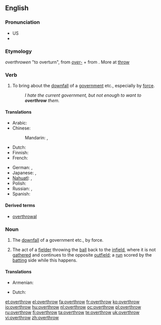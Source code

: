 ==English==

===Pronunciation===
* US {{IPA|/ovəɻ'θɻɔʊ/}}
* {{audio|en-us-overthrow.ogg|Audio (US)}}

===Etymology===
{{etyl|enm}} ''overthrowen'' "to overturn", from ''[[over-]]'' + ''{{term|throwen||to turn|lang=enm}}'' from {{etyl|ang}} {{term|þrawan|þrāwan|to turn, twist|lang=ang}}. More at [[throw]]

===Verb===
{{en-verb|overthrows|overthrowing|overthrew|overthrown}}

# To bring about the [[downfall]] of a [[government]] etc., especially by [[force]].
#: ''I hate the current government, but not enough to want to '''overthrow''' them.''

====Translations====
{{trans-top|bring about downfall}}
* Arabic: {{t|ar|أطاح|tr='aTaaHa}}
* Chinese:
*: Mandarin: {{t|cmn|推翻|tr=tuīfān|sc=Hani}},  {{t|cmn|打翻|tr=dǎfān|sc=Hani}}
* Dutch: {{t-|nl|omverwerpen}}
* Finnish: {{t+|fi|kaataa}}
* French: {{t+|fr|renverser}}
{{trans-mid}}
* German: {{t|de|stürzen}},  {{t|de|umstürzen}}
* Japanese: {{t|ja|滅ぼす|tr=horobasu}},  {{t|ja|転覆する|tr=tenpuku-suru}}
* [[Nahuatl]]: {{t|nah|tepeua|xs=Nahuatl}}, {{t|nah|tequiua|xs=Nahuatl}}
* Polish: {{t|pl|obalać}}
* Russian: {{t|ru|свергать|tr=svergát'}},  {{t|ru|свергнуть|tr=svérgnut'}}
* Spanish: {{t+|es|derrocar}}
{{trans-bottom}}

====Derived terms====
* [[overthrowal]]

===Noun===
{{en-noun}}

# The [[downfall]] of a government etc., by force.
# {{cricket}} The act of a [[fielder]] throwing the [[ball]] back to the [[infield]], where it is not [[gather]]ed and continues to the opposite [[outfield]]; a [[run]] scored by the [[batting]] side while this happens.

====Translations====
{{trans-top|downfall}}
* Armenian: {{t-|hy|անկում|tr=ankum}}
{{trans-mid}}
* Dutch: {{t-|nl|ondergang|g=m}}
{{trans-bottom}}

{{trans-top|cricket}}
{{trans-mid}}
{{trans-bottom}}

[[et:overthrow]]
[[el:overthrow]]
[[fa:overthrow]]
[[fr:overthrow]]
[[ko:overthrow]]
[[io:overthrow]]
[[hu:overthrow]]
[[nl:overthrow]]
[[oc:overthrow]]
[[pl:overthrow]]
[[ru:overthrow]]
[[fi:overthrow]]
[[ta:overthrow]]
[[te:overthrow]]
[[uk:overthrow]]
[[vi:overthrow]]
[[zh:overthrow]]